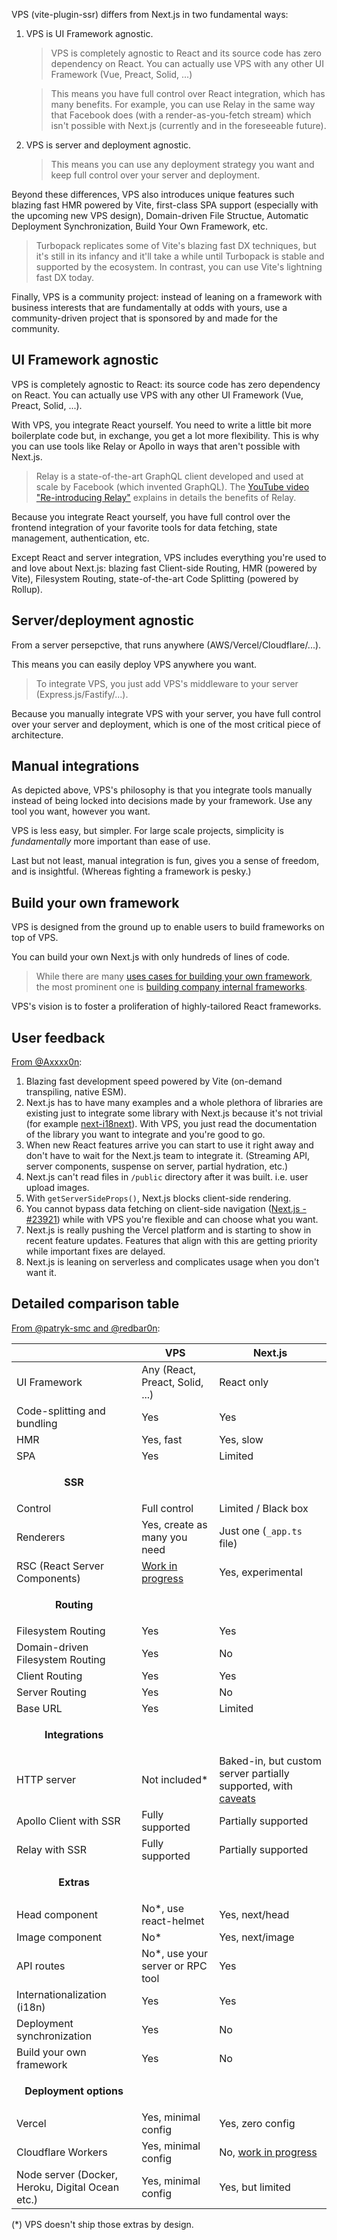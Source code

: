 
VPS (vite-plugin-ssr) differs from Next.js in two fundamental ways:
 1. VPS is UI Framework agnostic.
    > VPS is completely agnostic to React and its source code has zero dependency on React. You can actually use VPS with any other UI Framework (Vue, Preact, Solid, ...)

    > This means you have full control over React integration, which has many benefits. For example, you can use Relay in the same way that Facebook does (with a render-as-you-fetch stream) which isn't possible with Next.js (currently and in the foreseeable future).
 1. VPS is server and deployment agnostic.
    > This means you can use any deployment strategy you want and keep full control over your server and deployment.

Beyond these differences,
VPS also introduces unique features such blazing fast HMR powered by Vite, first-class SPA support (especially with the upcoming new VPS design), Domain-driven File Structue, Automatic Deployment Synchronization, Build Your Own Framework, etc.

> Turbopack replicates some of Vite's blazing fast DX techniques, but it's still in its infancy and it'll take a while until Turbopack is stable and supported by the ecosystem. In contrast, you can use Vite's lightning fast DX today.

Finally, VPS is a community project: instead of leaning on a framework with business interests that are fundamentally at odds with yours, use a community-driven project that is sponsored by and made for the community.


## UI Framework agnostic

VPS is completely agnostic to React: its source code has zero dependency on React. You can actually use VPS with any other UI Framework (Vue, Preact, Solid, ...).

With VPS, you integrate React yourself. You need to write a little bit more boilerplate code but, in exchange, you get a lot more flexibility. This is why you can use tools like Relay or Apollo in ways that aren't possible with Next.js.

> Relay is a state-of-the-art GraphQL client developed and used at scale by Facebook (which invented GraphQL). The [YouTube video "Re-introducing Relay"](https://www.youtube.com/watch?v=lhVGdErZuN4) explains in details the benefits of Relay.

Because you integrate React yourself, you have full control over the frontend integration of your favorite tools for data fetching, state management, authentication, etc.

Except React and server integration, VPS includes everything you're used to and love about Next.js: blazing fast Client-side Routing, HMR (powered by Vite), Filesystem Routing, state-of-the-art Code Splitting (powered by Rollup).


## Server/deployment agnostic

From a server persepctive, <Link text="VPS is just a middleware" href="/deploy" /> that runs anywhere (AWS/Vercel/Cloudflare/...).

This means you can easily deploy VPS anywhere you want.

> To integrate VPS, you just add VPS's middleware to your server (Express.js/Fastify/...).

Because you manually integrate VPS with your server, you have full control over your server and deployment, which is one of the most critical piece of architecture.


## Manual integrations

As depicted above, VPS's philosophy is that you integrate tools manually instead of being locked into decisions made by your framework. Use any tool you want, however you want.

VPS is less easy, but simpler. For large scale projects, simplicity is *fundamentally* more important than ease of use.

Last but not least, manual integration is fun, gives you a sense of freedom, and is insightful. (Whereas fighting a framework is pesky.)


## Build your own framework

VPS is designed from the ground up to enable users to build frameworks on top of VPS.

You can build your own Next.js with only hundreds of lines of code.

> While there are many [uses cases for building your own framework](https://vike.land/), the most prominent one is [building company internal frameworks](https://vike.land/#scale).

VPS's vision is to foster a proliferation of highly-tailored React frameworks.


## User feedback

[From @Axxxx0n](https://github.com/brillout/vite-plugin-ssr/issues/158#issuecomment-934224512):

1. Blazing fast development speed powered by Vite (on-demand transpiling, native ESM).
1. Next.js has to have many examples and a whole plethora of libraries are existing just to integrate some library with Next.js because it's not trivial (for example [next-i18next](https://github.com/isaachinman/next-i18next)). With VPS, you just read the documentation of the library you want to integrate and you're good to go.
1. When new React features arrive you can start to use it right away and don't have to wait for the Next.js team to integrate it. (Streaming API, server components, suspense on server, partial hydration, etc.)
1. Next.js can't read files in `/public` directory after it was built. i.e. user upload images.
1. With `getServerSideProps()`, Next.js blocks client-side rendering.
1. You cannot bypass data fetching on client-side navigation ([Next.js - 	&#35;23921](https://github.com/vercel/next.js/discussions/23921)) while with VPS you're flexible and can choose what you want.
1. Next.js is really pushing the Vercel platform and is starting to show in recent feature updates. Features that align with this are getting priority while important fixes are delayed.
1. Next.js is leaning on serverless and complicates usage when you don't want it.


## Detailed comparison table

[From @patryk-smc and @redbar0n](https://github.com/brillout/vite-plugin-ssr/issues/158#issuecomment-1250068578):

|                                                                 | VPS                                                        | Next.js                       |
| --------------------------------------------------------------- | ---------------------------------------------------------- | ----------------------------- |
| UI Framework                                                    | Any (React, Preact, Solid, ...)                            | React only                    |
| Code-splitting and bundling                                     | Yes                                                        | Yes                           |
| HMR                                                             | Yes, fast                                                  | Yes, slow                     |
| SPA                                                             | Yes                                                        | Limited                       |
| <p align="center">**SSR**</p>                                                             |                                                            |                               |
| Control                                                         | Full control                                               | Limited / Black box                      |
| Renderers                                                       | Yes, create as many you need                               | Just one (`_app.ts` file)      |
| RSC (React Server Components) | [Work in progress](https://github.com/Shopify/hydrogen/discussions/2225#discussioncomment-3854516) | Yes, experimental |
| <p align="center">**Routing**</p>                                                        |                                                            |                               |
| Filesystem Routing                                              | Yes                                                        | Yes                           |
| Domain-driven Filesystem Routing                                | Yes                                                        | No                            |
| Client Routing                                                  | Yes                                                        | Yes                           |
| Server Routing                                                  | Yes                                                        | No                            |
| Base URL                                                        | Yes                                                        | Limited                       |
| <p align="center">**Integrations**</p>                                                    |                                                            |                               |
HTTP server | Not included* | Baked-in, but custom server partially supported, with [caveats](https://stackoverflow.com/a/70945468/380607) |
| Apollo Client with SSR                                          | Fully supported                                            | Partially supported           |
| Relay with SSR                                                  | Fully supported                                            | Partially supported           |
| <p align="center">**Extras**</p> |                                                            |                               |
| Head component                                                  | No*, use react-helmet                                       | Yes, next/head                |
| Image component                                                 | No*                                                         | Yes, next/image               |
| API routes                                                      | No*, use your server or RPC tool                                       | Yes                           |
| Internationalization (i18n)                                     | Yes                                                         | Yes                           |
| Deployment synchronization                                                            | Yes                                                         | No                            |
| Build your own framework                                        | Yes                                                         | No                            |
| <p align="center">**Deployment options**</p>                                              |                                                            |                               |
| Vercel                                                          | Yes, minimal config                                        | Yes, zero config              |
| Cloudflare Workers                                              | Yes, minimal config                                        | No, [work in progress](https://github.com/vercel/next.js/discussions/34179#discussioncomment-3578259)                            |
| Node server (Docker, Heroku, Digital Ocean etc.)                | Yes, minimal config                                        | Yes, but limited              |

(\*) VPS doesn't ship those extras by design.
